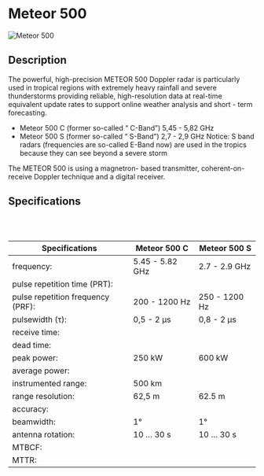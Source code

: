 # Meteor 500

![Meteor 500](https://www.radartutorial.eu/19.kartei/10.weather/pic/img7041.jpg)

## Description

The powerful, high-precision METEOR 500 Doppler radar is particularly used in tropical regions with extremely heavy rainfall and severe thunderstorms providing reliable, high-resolution data at real-time equivalent update rates to support online weather analysis and short - term forecasting.

- Meteor 500 C (former so-called “ C-Band”) 5,45 - 5,82 GHz
- Meteor 500 S (former so-called “ S-Band”) 2,7 - 2,9 GHz
  Notice: S band radars (frequencies are so-called E-Band now) are used in the tropics because they can see beyond a severe storm

The METEOR 500 is using a magnetron- based transmitter, coherent-on-receive Doppler technique and a digital receiver.

## Specifications

<br />
<br />

|  Specifications                   | Meteor 500 C    | Meteor 500 S  |
| --------------------------------- | --------------- | ------------- |
| frequency:                        | 5.45 - 5.82 GHz | 2.7 - 2.9 GHz |
| pulse repetition time (PRT):      |                 |               |
| pulse repetition frequency (PRF): | 200 - 1200 Hz   | 250 - 1200 Hz |
| pulsewidth (τ):                   | 0,5 - 2 µs      | 0,8 - 2 µs    |
| receive time:                     |                 |               |
| dead time:                        |                 |               |
| peak power:                       | 250 kW          | 600 kW        |
| average power:                    |                 |               |
| instrumented range:               | 500 km          |               |
| range resolution:                 | 62,5 m          | 62.5 m        |
| accuracy:                         |                 |               |
| beamwidth:                        | 1°              | 1°            |
| antenna rotation:                 | 10 … 30 s       | 10 … 30 s     |
| MTBCF:                            |                 |               |
| MTTR:                             |                 |               |
